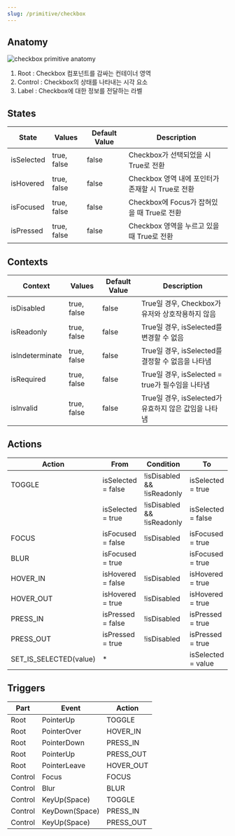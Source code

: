 ```yaml
---
slug: /primitive/checkbox
---
```


## Anatomy

![checkbox primitive anatomy](./checkbox-primitive-anatomy.png)

1. Root : Checkbox 컴포넌트를 감싸는 컨테이너 영역
2. Control : Checkbox의 상태를 나타내는 시각 요소
3. Label : Checkbox에 대한 정보를 전달하는 라벨

## States

| State      | Values      | Default Value | Description                                       |
| ---------- | ----------- | ------------- | ------------------------------------------------- |
| isSelected | true, false | false         | Checkbox가 선택되었을 시 True로 전환              |
| isHovered  | true, false | false         | Checkbox 영역 내에 포인터가 존재할 시 True로 전환 |
| isFocused  | true, false | false         | Checkbox에 Focus가 잡혀있을 때 True로 전환        |
| isPressed  | true, false | false         | Checkbox 영역을 누르고 있을 때 True로 전환        |

## Contexts

| Context         | Values      | Default Value | Description                                           |
| --------------- | ----------- | ------------- | ----------------------------------------------------- |
| isDisabled      | true, false | false         | True일 경우, Checkbox가 유저와 상호작용하지 않음      |
| isReadonly      | true, false | false         | True일 경우, isSelected를 변경할 수 없음              |
| isIndeterminate | true, false | false         | True일 경우, isSelected를 결정할 수 없음을 나타냄     |
| isRequired      | true, false | false         | True일 경우, isSelected = true가 필수임을 나타냄      |
| isInvalid       | true, false | false         | True일 경우, isSelected가 유효하지 않은 값임을 나타냄 |

## Actions

| Action                 | From               | Condition                  | To                 |
| ---------------------- | ------------------ | -------------------------- | ------------------ |
| TOGGLE                 | isSelected = false | !isDisabled && !isReadonly | isSelected = true  |
|                        | isSelected = true  | !isDisabled && !isReadonly | isSelected = false |
| FOCUS                  | isFocused = false  | !isDisabled                | isFocused = true   |
| BLUR                   | isFocused = true   |                            | isFocused = true   |
| HOVER_IN               | isHovered = false  | !isDisabled                | isHovered = true   |
| HOVER_OUT              | isHovered = true   | !isDisabled                | isHovered = true   |
| PRESS_IN               | isPressed = false  | !isDisabled                | isPressed = true   |
| PRESS_OUT              | isPressed = true   | !isDisabled                | isPressed = true   |
| SET_IS_SELECTED(value) | \*                 |                            | isSelected = value |

## Triggers

| Part    | Event          | Action    |
| ------- | -------------- | --------- |
| Root    | PointerUp      | TOGGLE    |
| Root    | PointerOver    | HOVER_IN  |
| Root    | PointerDown    | PRESS_IN  |
| Root    | PointerUp      | PRESS_OUT |
| Root    | PointerLeave   | HOVER_OUT |
| Control | Focus          | FOCUS     |
| Control | Blur           | BLUR      |
| Control | KeyUp(Space)   | TOGGLE    |
| Control | KeyDown(Space) | PRESS_IN  |
| Control | KeyUp(Space)   | PRESS_OUT |
